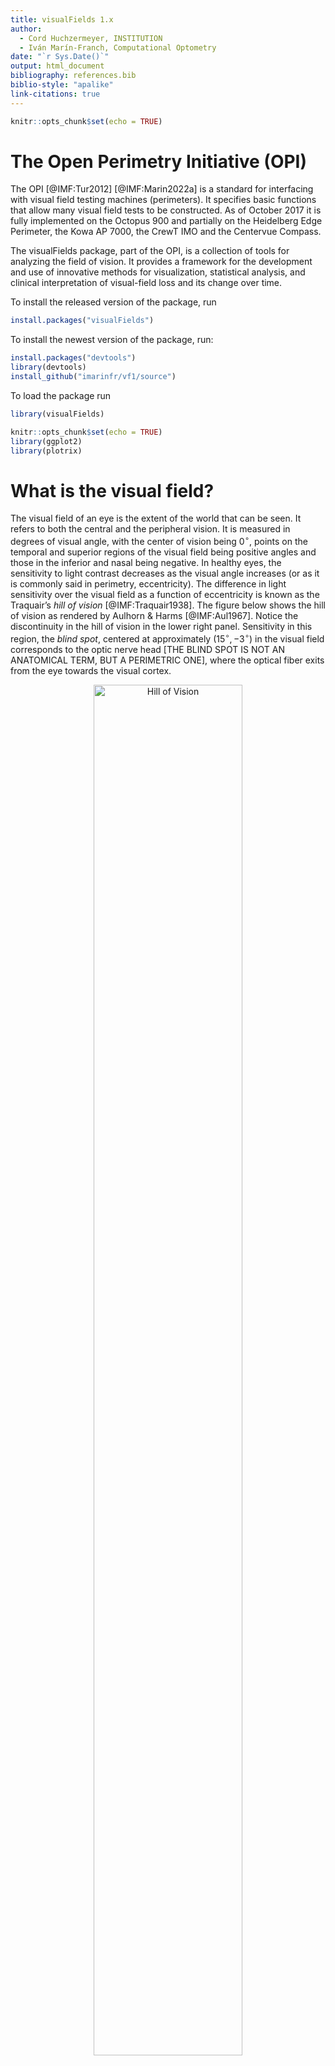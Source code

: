 ```yaml
---
title: visualFields 1.x
author:
  - Cord Huchzermeyer, INSTITUTION
  - Iván Marín-Franch, Computational Optometry
date: "`r Sys.Date()`"
output: html_document
bibliography: references.bib
biblio-style: "apalike"
link-citations: true
---
```


```r
knitr::opts_chunk$set(echo = TRUE)
```

# The Open Perimetry Initiative (OPI)
The OPI [@IMF:Tur2012] [@IMF:Marin2022a] is a standard for interfacing with visual field testing machines (perimeters). It specifies basic functions that allow many visual field tests to be constructed. As of October 2017 it is fully implemented on the Octopus 900 and partially on the Heidelberg Edge Perimeter, the Kowa AP 7000, the CrewT IMO and the Centervue Compass.

The visualFields package, part of the OPI, is a collection of tools for analyzing the field of vision. It provides a framework for the development and use of innovative methods for visualization, statistical analysis, and clinical interpretation of visual-field loss and its change over time.

To install the released version of the package, run 
```r
install.packages("visualFields")
```

To install the newest version of the package, run:
```r
install.packages("devtools")
library(devtools)
install_github("imarinfr/vf1/source")
```

To load the package run
```r
library(visualFields)
```

```r
knitr::opts_chunk$set(echo = TRUE)
library(ggplot2)
library(plotrix)
```

# What is the visual field?
The visual field of an eye is the extent of the world that can be seen. It refers to both the central and the peripheral vision. It is measured in degrees of visual angle, with the center of vision being $0^\circ$, points on the temporal and superior regions of the visual field being positive angles and those in the inferior and nasal being negative. In healthy eyes, the sensitivity to light contrast decreases as the visual angle increases (or as it is commonly said in perimetry, eccentricity). The difference in light sensitivity over the visual field as a function of eccentricity is known as the Traquair's *hill of vision* [@IMF:Traquair1938]. The figure below shows the hill of vision as rendered by Aulhorn & Harms [@IMF:Aul1967]. Notice the discontinuity in the hill of vision in the lower right panel. Sensitivity in this region, the *blind spot*, centered at approximately $(15^\circ, -3^\circ)$ in the visual field corresponds to the optic nerve head [THE BLIND SPOT IS NOT AN ANATOMICAL TERM, BUT A PERIMETRIC ONE], where the optical fiber exits from the eye towards the visual cortex.

<figure>
  <center><img src="./AulhornHillOfVision.png" alt="Hill of Vision" width="75%"></center>
  <center><figcaption>Aulhorn and Harms' rendering of Traquair's hill of vision.</figcaption></center>
</figure>

# What is visual field testing?
Visual field testing measures a patient's visual sensitivity at different locations of the visual field. Its purpose is to reconstruct as best as possible within the confines and limitations of a clinical setting the *hill of vision*. The most common type of visual field testing is *static automated perimetry (SAP)*, which is performed with in a dome-shaped device, so that the distance between the stimulus and the eye equal for all locations within the visual field. In contrast, *campimetry* is performed with a flat screen. [CAMPIMETRY MAY BE USED MORE OFTEN IN THE FUTURE BECAUSE COMPUTER SCREENS/ VR DEVICES MAY BE USED FOR TELEMEDICINE; LEAVE IT?]

Usually, perimetry tests the ability to detect increments in stimulus luminance with respect to the background with an achromatic (not colored) stimulus. This is a form of perimetry known as *white-on-white perimetry*. However, theoretically, other aspects of vision can be tested at different locations (ability to discriminate dots that are very close to each other, ability to discriminate similar colors, contrast sensitivity). The figure below shows the most common grid of locations tested during *SAP*. The gray ellipse corresponds to the blind spot of the hill of vision and, therefore, the red dots are expected to have no sensitivity.

```r

default_locmap <- getlocmap()

plot(x = default_locmap$coord$x, 
     y = default_locmap$coord$y, 
     type = "n", 
     asp = 1,
     xlim = c(-30, 30),
     ylim = c(-34, 34),
     yaxt = 'n',
     xaxt = 'n',
     bty = 'n',
     xlab = "",
     ylab = "",
     main = "24-2 grid of test locations")
lines(-c(30, 2.5), c(0, 0), lwd = 2, col = "lightgray")
lines(c(2.5, 30), c(0, 0), lwd = 2, col = "lightgray")
lines(c(0, 0), -c(30, 2.5), lwd = 2, col = "lightgray")
lines(c(0, 0), c(2.5, 30), lwd = 2, col = "lightgray")
lines(x = c(-2.5, 2.5), y = c(0, 0), lwd = 1.5)
lines(x = c(0, 0), y = c(-2.5, 2.5), lwd = 1.5)
for(r in c(10, 20, 30))
  draw.circle(0, 0, r, lwd = 2, col = NA, border = "lightgray")
draw.ellipse(15, -1.5, 2.75, 3.75, col = "gray", border = NA)
text(x = 0, y = -34, "horizontal eccentricity [degrees]")
text(x = -34, y = -0, "vertical eccentricity [degrees]", srt = 90)
text(x = 31, y = 0, "30\u00b0", adj = c(0, 0.5))
text(x = 0, y = 31, "30\u00b0", adj = c(0.5, 0))
points(x = default_locmap$coord$x[-default_locmap$bs],
       y = default_locmap$coord$y[-default_locmap$bs])
points(x = default_locmap$coord$x[default_locmap$bs],
       y = default_locmap$coord$y[default_locmap$bs],
       col = "red", pch = 19)

```

The visual fields package was created to analyze data from *SAP*. In SAP, the goal is to quantify sensitivity by increasing and decreasing the light differential (or contrast) between stimulus and background and asking the observer to press the button when they detect the presence of the visual stimulus. The contrast threshold is determined at each location of the visual field as the one for which the observer is able to detect the presence of the stimulus 50% of the times. Such thresholds are estimated at a fixed number of locations forming a regular grid as the one in the figure above. 

There is another common form of perimetry, *kinetic perimetry*, where a light spot is moved from the periphery towards the center along a number of meridians. In this form of perimetry the location where the spot is first detected by the subject is noted and those points at different meridians are connected to find isopters of equal sensitivity on the retina. The statistical analysis for this form of perimetry is very different than for static perimetry and beyond the scope of this visualFields package.

# Performing visual field tests
For the typical visual field test, an observer (usually a patient in an ophthalmology or optometry clinic) is comfortably seated in front of a perimeter and puts his head on a chin rest looking into a white Ganzfeld dome (or hemisphere). The perimeter is located in a dimly lit, calm room and the observer has been explained what to do by an experienced technician before the examination. In his hand, the observer has access to a clicker.

Observers now look at a fixation target (a dot, a cross, a diamond, or other) right in front of them in the center of the dome and are presented visual stimuli over their visual field. Observer are to press the clicker any time a stimulus appears anywhere in the dome These lights are presented only for a short time span (typically 100-200ms), so that the observer has no time to shift his gaze to the stimulus. A press of the clicker will be linked to a presentation when it occurs within a given time window after the presentation. A computer will present stimuli several times at different locations in a grid pattern and in a spatially random order. For each location, the stimulus contrast will be decreased if the observer responded to the previous response and increased if not.

At the end of the test, the inverse of the contrast threshold, $\Delta L_{\rm threshold}$ at each location is recorded in a decibel scale (dB). This dB scale is normally defined as attenuation from the maximum stimulus possible $\Delta L_{\rm max}$ as:
\begin{equation}
dB = -10\ \rm log \left (\frac{\Delta L_{\rm thr}}{\Delta L_{\rm max}} \right)\ .
\end{equation}
For the most common devices, the Humprhery Field Analyzer and the Octopus 900, the maximum luminance differential $\Delta L_{\rm max}$ is $10000\ (\rm apostilb) / \pi = 3183.1\ cd\ m^{-2}$.

These are the data expected by the visualFields package for statistical analysis and generation of visualization devices.

## Psychophysical testing
Psychophysical tests systematically measure the relationship between physical stimulus strength and the subjective perception. This is performed by varying the stimulus and asking the observer to communicate his perception with a limited number of allowed responses. In visual field testing, the observer usually presses a button when a light spot is perceived. 

The relationship between stimulus and perception is analyzed using mathematical model. Commonly, these models result in an estimate of a *threshold*, which denotes either the absolute stimulus strength that can just barely be perceived or the smallest difference that can be perceived as different. 

Real world scenarios where perception is close to threshold include going through a dark forest on a cloudy night or seeing the car in front through a dense fog. Stimuli are not clearly seen when close to threshold. For this reason, patients sometimes feel that lengthy visual field testing is tedious and that it is as an unreliable examination. The latter is not clearly correct when fluctuations are taken into account and data are analyzed with appropriate statistical methods.

## Grid patterns
The spatial position of the points $l_1$ to $l_k$ in the visual field is found in the location map (locmap) and depends on the pattern used by the perimeter. When analyzing data, you need to specify the locmap.

By default, the 24-2 pattern (shown in the previous figure) is used, which consists of 54 locations that are equally spaced across the field.

```r
str(default_locmap)
```

Beside a name and a description, a locmap dataset contains a coordinate table with the x- and y-coordinates of the locations measured in degrees, and the id of the points that cover the physiological blind spot (the id is the number x in $l_x$ and corresponds to the row in the coord table).

Other grid patterns are also defined in the package. For instance, the 10-2 grid:

```r
ten_two_locmap <- locmaps$p10d2
str(ten_two_locmap)
```

And many others:

```r
names(locmaps)
```

Locations of the locmap that cover the blind spot are reported in the locmaps lists under the variable bs. If the blind spot is outside the pattern (for example in the 10° visual fields) or is spared by the grid as in the Octopus G1 pattern, the list item bs is set to `r numeric(0)`.

The grid, the stimulus size, presentation time and the algorithm responsible for varying intensities remain constant throughout the examination and are called a perimetry program. Not that examinations performed with different programs cannot be directly compared.

## Measurements
Although usually not seen in visual field data, the most elementary unit of a static visual field test is a subject's response. It consists of the constant stimulus parameters (size, presentation time, background luminance), the stimulus location, the stimulus intensity and whether the subject pressed the button within a predefined time window to indicate that he saw the stimulus.

Below a certain *threshold* luminance, a stimulus is usually not perceivable, above the threshold, the stimulus is usually perceived. However, close to threshold, a stimulus is not always reliably perceived. By definition, the threshold is the luminance of the stimulus where the subject will see the stimulus with a probability of 50%.

The most straightforward to measure such a threshold would be to present stimuli several time at a number different, fixed stimulus strengths. This method is called the method of *constant stimuli* and results in the *psychometric function*, which is usually modeled with a cumulative distribution function (CDF), for example a Gaussian CDF. However, this is not the most effective way to estimate a threshold, because stimulus strength far from the threshold will have probabilities to be seen that are close to either 0% or 100%. Testing these strengths several times does not yield much information.

Therefore, advanced algorithms were developed for reducing the number of stimulus presentations with limited trade-off concerning the accuracy of the measurements. A staircase algorithm where the intensity is decreased by a certain step size when the stimulus was seen, increased when not seen, and the step size is halved upon each revearsal (seen to not seen or vice versa) is a more efficient algorithms that is frequently used. More efficient algorithms usually make a trade-off between precision of the threshold estimate and test time, and often incorporate information on responses in neighboring locations into the algorithm. Examples include the Swedish Interactive Threshold Algorithm (SITA) of the Humphery Perimeters. Note that long test times negatively affect attention and therefore both accuracy and precision of the threshold estimates.

## False negatives and false positives

Residual deviation from the psychometric function may occur due to inattention of the observer but also due to short-term fluctuation of the threshold. For example, it has been shown that the threshold underlies short-term fluctuates in the areas where light sensitivity was negatively affected by glaucoma, a disease of the optic nerve.

When the observer does not see a stimulus that is clearly above a level that has been seen before, this is called a false negative response (fnr). In contrast, when the subject presses the button although no stimulus is presented, this is a false positive response (fpr).

The cooperation of the subject is also tested in some perimeters by presenting deliberately presenting a stimulus at the location of the blind spot. If the subjects sees that stimulus, it must be assumed that he did not fixate correctly (fixation loss) and that the reliability of the field is decreased.

# Clinical applications of perimetry
In clinical practice, visual field testing is used to identify decreases in visual function caused by disease. Such *visual field defects* or *scotomas* can be caused by diseases that affect tissue anywhere along the optic pathway. This ranges from the optic media (cornea / lens / vitreous) which transmit light, to the retina, which detects lights and preprocesses visual information, to the optic nerve, which transmits information, and up to the visual cortex.

Often, clinicians can draw reliable conclusions about the localisation of the disease by the pattern of the visual field defects. For example, an infarction of the right visual cortex leads complete blindness in the left hemispheres of both eyes with a very distinct border along the vertical meridian. Therefore, the patient does not perceive anything to the right of the point he looks at. On the other side of the vertical meridian the visual field is normal. In contrast, patients with glaucoma start with areas of slightly decreased light sensitivity often in the upper or lower hemifield with a bow-shaped (arcuate) pattern cause by the localisation of damage in the optic nerve head.

Visual field tests can be used to diagnose disease, to appraise the functional consequences of disease (for example: can the patient still drive a vehicle?), and to monitor progression.

[THIS SEEMS TO BE A BIT OUF OF PLACE, BUT I PREFER NOT TO EDIT THIS PART MYSELF]
The most advanced statistical methods have been created for monitoring glaucoma progression. The open-angle glaucomas are a group of slowly progressing, chronic neurodegenerative diseases of the optic nerve, often caused by increased eye pressure. Patients need consequent monitoring over many years and slight changes in the visual field must be detected reliably. Therefore, many of the functions of the visualField package focus on glaucoma research.

# Getting started with the package
## Loading data
The visualField package contains some example data. This dataset contains the results of 42 visual field tests of one patient (id: sample1). The patient has primary open-angle glaucoma (type: pwg).

```r

str(vfpwgSunyiu24d2[, 1:10])

```

The first columns characterize the patient, the time and duration of the examination, the diagnosis, and the reliability parameters 'false positive responses', 'false negative responses' and 'fixation losses'.

Each row corresponds to one visual field test. Visual field testing is performed monocularly (one eye at a time), so that two examinations exist for each date. The abbreviations for the laterality ('eye') is derived from latin (OD: right eye = oculus dexter, and OS: left eye = oculus sinister), when both eyes are examined, the abbreviation is OU.

The environment variable locini contains the number of the first column that contains the actual visual field date. Each column $l_{x}$ corresponds to one of {k} locations in the visual field test. A concise way to select the columns $l_1$ to $l_{k}$ is to use the *getvfcols* function.

```r

getlocini()
getvfcols()

vfpwgSunyiu24d2[1, getvfcols()]

```

There mustn't be any columns after these columns. Use the *vffilter* function to select specific fields and the *vfisvalid* function to check whether a table fulfills the criteria. The latter will also tell you what the problem is when it doesn't.

```r

example1 <- vffilter(vfpwgSunyiu24d2, 
                     id == "sample1" & 
                       eye == "OD")[1, ]

example1$newVariable <- "not valid"

vfisvalid(example1)

```

## Plotting the visual field
The most straightforward plots show the sensitivities at the corresponding locations. These representations are very exact, but may be difficult to interpret. For learning purposes, here, we manually plot some visual field data.

```r

setdefaults()

example2 <- vffilter(vfpwgRetest24d2, 
                     id == "1" & 
                       eye == "OD")[1,]

vfisvalid(example2)

example2_dataframe <- data.frame(x = getlocmap()$coord$x, 
                                 y = getlocmap()$coord$y, 
                                 td = as.vector(unlist(example2[,getvfcols()])))

ggplot(example2_dataframe, aes(x = x, y = y)) +
  geom_text(aes(label = td)) +
  geom_hline(yintercept = 0) +
  geom_vline(xintercept = 0) +
  coord_fixed() +
  theme_void()

```

Note that left eyes have to be treated differently if you plot the points manually, because the location labels are mirrored along the y axis. In other words, to plot the data manually, for a left eye x should be `-getlocmap()$coord$x`.

By convention, when both eyes are presented side by side, the left eye is shown on the left and the right eye on the right. This corresponds to the visual field of the observer, so that the physiological blindspots are directed temporally (toward the temple, away from the nose) for both eyes. This is in contrast to presentation of structural data, which is usually shown like it would look in a patient sitting in front of you, where his right eye is on the observers left side.

```r

OD_dataframe <- data.frame(x = getlocmap()$coord$x, 
                             y = getlocmap()$coord$y, 
                             loc_label = paste0("l", 1:54),
                             is_blindspot = FALSE,
                             eye = "OD")

# Note the minus in the x variable for the left eye
OS_dataframe <- data.frame(x = -getlocmap()$coord$x, 
                             y = getlocmap()$coord$y, 
                             loc_label = paste0("l", 1:54),
                             is_blindspot = FALSE,
                             eye = "OS")

OD_dataframe[getlocmap()$bs, "is_blindspot"] <- TRUE
OS_dataframe[getlocmap()$bs, "is_blindspot"] <- TRUE

ODOS_dataframe <- rbind(OS_dataframe, OD_dataframe)

# Use factor in order to show left eye on the left side
ODOS_dataframe$eye <- factor(ODOS_dataframe$eye, 
                             levels = c("OS", "OD"), 
                             ordered = TRUE)

ggplot(ODOS_dataframe, aes(x = x, y = y)) +
  coord_fixed() +
  xlim(-30, 30) +
  ylim(-24, 24) +
  geom_label(aes(label = loc_label, color = is_blindspot), size = 2.75) +
  scale_color_manual(values = c("black", "red")) +
  facet_wrap(~ eye)

```


The visualField package provides functions for more sophisticated plotting, which will be explained later. *These functions automatically take care that right eyes and left eyes are plotted correctly.*

# Mathematical derivatives of contrast thresholds for statisitcal analysis

## Identifying defective locations on the visual field

As mentioned earlier, the sensitivity in dB at each location is calculated from the contrast threshold relative to the maximal contrast.

The sensitivity to light fluctuates considerably between measurements in the same observer (test-retest variability ---and more as the disease progresses) and between observers (inter-individual differences). They also decrease at different rates depending on the eccentricity with age.

With these predictable and unpredictable differences in the pointwise sensitivity measurements, how can we provide tools and reports to aid the clinical assessment of the visual field? Or more to the point, how can we discriminate between healthy locations and locations that are damaged or suspected of being damaged? Clinically, it is more useful to compute and report the deviations from an age-corrected mean normal visual field, since the identification of spatial patterns of damage becomes easier, thus facilitating the clinical assessment of the visual field.

But this analysis requires the use of a *normative dataset* from which to obtain models describing the age effect on sensitivity at each location. These functions are usually linear and those *age linear models* are used to obtain the *age-corrected mean normal visual field*.

The resulting *deviations* from age-corrected mean normal visual field are also measured in dB and they are interpreted as follows. By convention, in the Humphrey Field Analyzer, a negative deviation value means that the sensitivity at that location is below mean normal. In contrast, on Octopus perimeters, negative is above and positive below mean normal (therefore, values are called *defects*). In this package, those differences are called *total deviation* and their interpretation are as for the Humphrey perimeter. In case you use visualFields with data from a different perimeter it is important to know what is the definition of *deviation* and change the sign if necessary.

In eye diseases like glaucoma, general defects that affect the whole visual field are often less relevant than focal scotomas. And often ocular opacities caused by cataract can mask such focal defects. For this reason, a statistical post-hoc correction to *total deviation* values is further applied to obtain *pattern deviation* values. The correction factor is often called the *general height* and for the 24-2 Humphrey is obtained by selecting the 7th greatest total deviation value. The *pattern deviation* values equal the *total deviation* values minus the *general height*.

## Normative dataset and normative references
The visualFields package contains three datasets of healthy subjects that can be used to obtain normative age linear models and references.

The SUNY-IU dataset [@IMF:Mar2013b] for the 24-2 SITA Standard and the Goldmann Size III:
```r
str(vfctrSunyiu24d2[,1:10])
```

The Iowa dataset [@IMF:Marin2018c] for a bimodal ZEST algorithm and the Goldmann Size V:
```r
str(vfctrIowaPC26[,1:10])
str(vfctrIowaPeri[,1:10])
```

From these datasets, or any other dataset of healthy eyes, normative references can be computed as follows:

```r
nv <- nvgenerate(vfctrSunyiu24d2)
```

For future use, we set `nv` as the normative values to be used in visualFields for the calculation of total and pattern deviation values and other statistical analyses.
```r
setnv(nv)
```

### Age linear models and mean normal visual fields
The normative values and references stored in `nv` contains the coefficients of the age linear models:

```r
print(nv$agem$coeff)
```

And a function from where the age-corrected mean normal visual fields can be computed:
```r
age <- 50
print(nv$agem$model(age))
```

Notice that the locations corresponding to the anatomical region of the blind spot all have `NA` as values, as they are excluded from the statistical analysis.

## Total deviation
Total deviation is calculated from the sensitivities and from age-related normal values. These are saved in the environment variable *nv* (normal values).

```r

print(example2[, getvfcols()[1:10]])

```

```r

age <- example2$age[1]

print(age)

normal_values <- getnv()$agem$model(age)[1:10]

print(normal_values)

total_defects <- example2[, getvfcols()[1:10]] - normal_values

print(total_defects)

```

These values can be automatically calculated with a dedicated function.

```r

td <- gettd(example2)
print(td[, getvfcols()[1:10]])

```

## Pattern deviation
Pattern deviation can be calculated after obtaining the general height.
```r
gh <- getgh(td)
print(gh)
pattern_defects <- td[, getvfcols()[1:10]] - gh
print(pattern_defects)
```

These values can be automatically calculated with a dedicated function.

```r

pd <- getpd(td)
print(pd[, getvfcols()[1:10]])

```

## Total and Pattern deviation probabilities
As mentioned psychophysical sensitivity values vary considerably from test to test and between subjects Therefore, even in perfectly average eyes deviations will be different from zero most of the time. Given a visual field from a patient, the clinician has to know if a given deviation is likely to be caused by disease as opposed to normal retest and inter-individual variability.

The function `nvgenerate` computes for the normative dataset, the total deviation and pattern deviation values for healthy eyes and records pointwise empirical probability distribution functions [@IMF:Hei1987b] that can be used to compute the probability that a specific total deviation (or pattern deviation value) value is from a healthy location [@IMF:Hei1987a] [@IMF:Heijl1991]. Thus, a low probability implies a greater likelihood of the location being damaged. Typically (and in our example), the probabilities are categorized as
```r
print(getnv()$lut$probs)
```

where `0.005` means probability $< 0.005$, where `0.01` means probability $< 0.01$, etc. A probability greater than 0.05 is considered within the normal range.

The probability values for the previous values are as follows.

```r
print(gettdp(td)[, getvfcols()[1:10]])
print(getpdp(pd)[, getvfcols()[1:10]])
```

# Plotting the visual field
There are different ways to visualize the perimetric results. These visualizations have to be interpreted like maps in that they represent a simplified version of the hill of vision.

[WE PROBABLY NEED SOME INTRO TO VFPLOT BEFORE TALKING MAKING NOTES, ETC?]
The standard already contains some additional information with a border presenting a color-coded visualization of the deviation and a graphical representation of the blind spot. Note that the vfplot with the option "td" needs information on differential light-sensitivities in a normal reference population and on the probability of given deviations from these normal values. These data are included for the typical Humphrey Field Analyzer fields, but you need to collect this information if you use other perimeters

Note that you have to specify what type of data is contained in the visual field tables. The default is set to *total deviation*, `td`.

```r

vfplot(example2)

```

In this graph, yellow represents probabilities < 0.05, orange probabilities < 0.02, red < 0.01, and dark red < 0.005.

It is possible to print sensitivities (with darker representing locations with lower sensitivities)


```r

vfplot(example2, type = "s")

```

Pattern deviation values

```r

vfplot(example2, type = "pd")

```

And an hybrid plot showing total deviation values and probabilities along with a grayscale representing the sensitivities.

```r

vfplot(example2, type = "tds")

```

And a similar hybrid plotbut with pattern deviation values and probabilities.

```r

vfplot(example2, type = "pds")

```

# Global indices
Global indices summarize the visual field in a few parameters and their values and probability level can be calculated with the visualField package. The resulting table contains the visual field header data (patient id, eye, etc.) and 8 additional columns (msens, ssens, tmd, tsd, pmd, psd, gh, and vfi).

```r

print(getgl(example2)[,-(1:getlocini()-1)])

```

The column `msens` is the mean sensitivity (MS); the arithmetic mean of all sensitivity values. The column `ssens` is the standard deviation of sensitivity values.

The column `tmd` is the mean deviation (MD); the arithmetic mean of all total deviation values. The column `tsd` is the standard deviation of total deviation values.

The column `pmd` is the mean of pattern deviation values. The column `psd` is the standard pattern deviation (PSD) or the standard deviation of the pattern deviation values.

The last column, `vfi`, is the visual field index (VFI) [@IMF:Ben2008], and the second to last is the general height (GH).

The probability of the observed values given that the visual field is normal can also be calculated.

```r

print(getglp(getgl(example2))[, -(1:getlocini()-1)])

```

# Putting everything together.
Single field analysis reports can be created as pdfs or as interactive reports with Shiny. To explore them, type in the R Console the following:

```r
vfsfa(example2, file = "test.pdf")
vfsfashiny(example2)
```

# Structure function correlations in glaucoma patients
In the last years, techniques that provide detailed imaging of the retina and the optic nerve have made incredible advances. Therefore, correlation between structure and function is becoming more important than ever.

To aid comparisons between structural insult and functional defect, it is useful to understand and model the anatomy of a typical healthy eye, even if such modeling through is imperfect given the large inter-individual differences in anatomical features [@IMF:Jan2009] [@IMF:Jan2012] [@IMF:Drasdo2007] [@IMF:Montesano2020]

In glaucoma, the damage occurs in the optic nerve at the levels of the nerve fiber bundles, which consist of the axons of the retinal ganglion cells. In the retina, these cells form two layers: the ganglion cell layer that contains the cell bodies, and the retinal nerve fiber layer. However, the cell bodies of the retinal ganglion cells are displaced from the area where the photoreceptors are located that they receive input from. This displacement is relevant mostly in the center of the visual field, so it would greatly affect the structure-function comparisons on grids such as the 10-2. The following figure shows the visual field locations and the corresponding ganglion cell soma being stimulated.

```r

locmap <- locmaps$p10d2
gcmap <- vf2gc(locmap$coord)
par(mfrow = c(1, 2))
plot(x = locmap$coord$x, 
     y = locmap$coord$y, 
     type = "n", 
     asp = 1,
     xlim = c(-10, 12),
     ylim = c(-10, 10),
     yaxt = 'n',
     xaxt = 'n',
     bty = 'n',
     xlab = "",
     ylab = "",
     main = "10-2 grid of test locations")
lines(-c(10, 0.5), c(0, 0), lwd = 2, col = "lightgray")
lines(c(0.5, 10), c(0, 0), lwd = 2, col = "lightgray")
lines(c(0, 0), -c(10, 0.5), lwd = 2, col = "lightgray")
lines(c(0, 0), c(0.5, 10), lwd = 2, col = "lightgray")
lines(x = c(-0.5, 0.5), y = c(0, 0), lwd = 1.5)
lines(x = c(0, 0), y = c(-0.5, 0.5), lwd = 1.5)
for(r in c(2.5, 5, 7.5, 10))
  draw.circle(0, 0, r, lwd = 2, col = NA, border = "lightgray")
text(x = 11, y = 0, "10\u00b0", adj = c(0, 0.5))
text(x = 0, y = 11, "10\u00b0", adj = c(0.5, 0))
points(x = locmap$coord$x, y = locmap$coord$y, bg = "white")
plot(x = locmap$coord$x, 
     y = locmap$coord$y, 
     type = "n", 
     asp = 1,
     xlim = c(-10, 12),
     ylim = c(-10, 10),
     yaxt = 'n',
     xaxt = 'n',
     bty = 'n',
     xlab = "",
     ylab = "",
     main = "Corresponding ganglion cells")
lines(-c(10, 0.5), c(0, 0), lwd = 2, col = "lightgray")
lines(c(0.5, 10), c(0, 0), lwd = 2, col = "lightgray")
lines(c(0, 0), -c(10, 0.5), lwd = 2, col = "lightgray")
lines(c(0, 0), c(0.5, 10), lwd = 2, col = "lightgray")
lines(x = c(-0.5, 0.5), y = c(0, 0), lwd = 1.5)
lines(x = c(0, 0), y = c(-0.5, 0.5), lwd = 1.5)
for(r in c(2.5, 5, 7.5, 10))
  draw.circle(0, 0, r, lwd = 2, col = NA, border = "lightgray")
text(x = 11, y = 0, "10\u00b0", adj = c(0, 0.5))
text(x = 0, y = 11, "10\u00b0", adj = c(0.5, 0))
points(x = gcmap$x, y = gcmap$y, pch = 21, bg = "white")
```

Therefore, the visualFields package provides function to calculate where the ganglion cells that subserve a given location in the visual field are located and to calculate at which angle the axons of these ganglion cells enter the optic nerve head (optic disc), where they pass through the sclera (wall of the eye) to form the optic nerve. This function is based on Montesano et al. [@IMF:Montesano2020] which revisited the original work by Drasdo et al. [@IMF:Drasdo2007].

```r

print(locmaps$p24d2$coord[23,])
print(vf2gc(locmaps$p24d2$coord[23,]))

```

The Montesano Ganglion-cell displacement function can be in conjunction with the Jansonius map describing average ganglion cell bundles paths reaching different regions of the retina [@IMF:Jan2009] [@IMF:Jan2012]. First, we can obtain the angle of incidence on the optic never head (ONH)
```r
print(loc2psi(vf2gc(locmaps$p24d2$coord[23,])))
```

And from the angle of incidence, the nerve fiber bundle path can be calculated. Note that the function for calculating the trajectory will extrapolate the trajectory beyond the location of the visual field (usually to the raphe).

```r

# use loc2psi to calculate the incidence of the nerve fiber corresponding to a given location at the ONH
angle_of_incidence_l19 <-loc2psi(locmaps$p24d2$coord[19, ])

# use cart2jpolar for calculating the position of the visual field location in the polar coordinate system
locations <- rbind(cart2jpolar(locmaps$p24d2$coord[19, ]),
                   cart2jpolar(locmaps$p24d2$coord[23, ]),
                   cart2jpolar(locmaps$p24d2$coord[47, ]),
                   cart2jpolar(data.frame(x = 0, y = 0)))
locations$labels <- c("l19", "l23", "l47", "fixation")

# use bundePath to create a function for calculating the bundle path
path_function_l19 <- bundlePath(angle_of_incidence_l19)
path_function_l23 <- bundlePath(loc2psi(locmaps$p24d2$coord[23, ]))
path_function_l47 <- bundlePath(loc2psi(locmaps$p24d2$coord[47, ]))

bundle_path <- data.frame(y = 4:90,
                          x_l19 = path_function_l19(4:90),
                          x_l23 = path_function_l23(4:90),
                          x_l47 = path_function_l47(4:90))
ggplot(bundle_path, aes(y = y)) +
  geom_line(aes(x = x_l19)) +
  geom_point(data = locations, aes(x = -psi, y = r, color = labels, shape = labels == "fixation")) +
  geom_line(aes(x = x_l23), color = "red") +
  geom_line(aes(x = x_l47), color = "blue") +
  coord_polar(start = pi / 2, direction = -1) +
  scale_x_continuous(breaks = c(-180, -90, 0, 90, 180), limits = c(-180, 180)) +
  scale_y_continuous(limits = c(0, 60)) +
  scale_color_manual(values = c("l19" = "black", "l23" = "red", "l47" = "blue", "fixation" = "black")) +
  guides(color = "none", shape = "none")

```

In this plot, the origin corresponds to the center of the ONH, the black triangle corresponds to the fovea, and the $180^\circ$ angle corresponds to the line between the ONH center and the fovea, which is, in reality, slightly tilted downward in most patients.

For convenience, visualFields also contains a function to map the angle of incidence of bundles on the ONH to the corresponding angle of the circumpapillary retinal nerve fiber layer (cpRNFL) scan. This allows to map a visual field location to its corresponding ganglion cell location, to its angle of incidence on the ONH and finally to the angle in the cpRNFL scan.

```r

l23 <- locmaps$p24d2$coord[23,]

# location on the visual field to corresponding ganglion cell
gc23 <- vf2gc(l23)
print(gc23)

# ganglion cell location to angle of incidence on the ONH
psi23 <- loc2psi(gc23)
print(psi23)

# angle of incidence on the ONH to OCT cpRNFL scan angle
ang23 <- psi2oct(psi23)
print(ang23 - 360)

```

# Longitudinal analyses
Monitoring visual function over time in glaucoma patients is an essential clinical application of visual fields in ophthalmology and optometry practices. 

For several reasons, measurements will fluctuate over time. Fluctuation between measurements will be greater in eyes with glaucoma, especially in areas of glaucoma-related visual field defects. Therefore, it is not possible to compare two field tests and claim that the disease has progressed only because the second test yielded lower sensitivities.

Statistical methods and a series with a minimum number of tests are necessary in order to demonstrate disease progression in the visual fields. Statistical methods for progression in glaucoma that can be subdivided into *event-based* and *trend-based* methods. Furthermore, methods can be subdivided into those that require datasets which describe the "normal fluctuation" in a given population, those that rely on a mathematical model of visual field progression, and those that do not rely on either.

Event-based methods are not implemented in the visualFields package. Briefly, they look for progression between the most recent field and a baseline. Progression is characterized by a decrease in sensitivity with a magnitude that is unlikely (< 5%) in the population under examination (population based data is necessary) and needs to be confirmed in further tests (usually at least two).

Trend-based methods assume that progression takes place more slowly, so that several field tests are carried out during this time span. This concept is unsettling for the clinician who wants to stop progression the first time that he sees the patient, but regularly takes place even in the case of optimal treatment. The advantage is that all measurements are taken into account, not only the baseline test and the most recent tests.

There are several tools to analyze progression with visualFields. To review them, we will select a series of 27 visual fields that were obtained over several years.

```r
example3 <- vffilter(vfpwgSunyiu24d2, 
                     id == "sample1" & 
                       eye == "OS")
```

## Plotting progression
The sparkline plot only shows the raw data: the series of visual field data (by default total deviation values) over time at each location of the visual field. The lines are plotted in red if they are very "noisy", i.e., if the median absolut deviation of the residuals from simple linear regression are greater than a certain threshold `thr` (by default 2 dB). Here is an example with the threshold set at 4 dB.

```r

vfsparklines(example3, thr = 4)

```

The legoplot is a visualization device designed to compare the first visual fields against the last ones on a series in a sort of "wait-and-see" fashion. By default it compares the first 3 visual fields against the last 3 of a series. And by default it compares total deviation values (and probabilities of damage, which relies on population based statistics). This example, however, shows sensitivities.

```r

vflegoplot(example3, type = "s")

```

The outer polygon shows the grayscale for the average sensitivity over the first 3 visual fields, whereas the inner circles show the grayscale for the average of the last 3. The numbers inside the inner circles are the difference in sensitivity between the last 3 and first 3 visual fields.

## Statistical analysis
Statistical analysis can be performed with linear regression of global indices or with pointwise linear regression (one regression line for each location), which results in as many slopes and $p$-values as there are visual field locations (52 for the 24-2 grid after removing the two that fall on the anatomical region of the blind spot).

The *glr* function performs linear regression on global parameters. In the following example, the patient loses `r round(abs(glr(getgl(example3), type = "md")$sl), 2)` dB each year and this change is statistically significant, with a $p$-value < `r format(ceiling(1000 * glr(getgl(example3), type = "md")$pval) / 1000, nsmall = 3)`.

```r

md_regression <- data.frame(time = glr(getgl(example3), type = "md")$years,
           md = glr(getgl(example3), type = "md")$data)

globallm <- glr(getgl(example3), type = "md")
slope <- globallm$sl
intercept <- globallm$int
pval <- globallm$pval

ggplot(md_regression, aes(x = time, y =md)) +
  geom_point() +
  geom_abline(slope = slope, intercept = intercept)

print(paste("intercept:", intercept))
print(paste("slope:", slope))
print(paste("p-value:", pval))

```

The `plr` function performs pointwise linear regression (i.e. linear regression for each location in the field separately). Specific parameters have to be chosen, in order to detect disease progression. For example, progression might be defined as at least 3 locations having a slope less than 0 dB / year and a $p$-value < 0.05.

```r

prog1 <- plr(example3)
str(prog1, max.level = 1)

# show the total number of siginficantly progressions locations
# (out of the 52 pointwise linear regressions)
print(sum(prog1$pval[-getlocmap()$bs] < 0.05))

```

The results of `plr` can be displayed using the following: 

```r
vfplotplr(example3)
```
In this graphical display, yellow means that the $p$-value for this location is < 0.05, orange that it is < 0.02, red < 0.01, and dark red < 0.005.

Criteria such as the one suggested earlier based on clusters of locations significantly progressing are useful clinically but do not control for specificity. An alternative method that ensure that specificity of progression is mantained at 95% or any other desired level is Permutation of Pointwise Linear Regression or PoPLR [@IMF:Ole2012] [@IMF:Marin2021]. For this method, all 52 $p$-values are combined into a single $S$-statistic, originally introduced by Fisher [@IMF:Fisher1925]. In order to avoid reliance on population statistics or parametric statistics. (Fisher's original work showed that such statistic followed a chi-square distribution but only if the 52 significance tests were independent of each other and the data was Gaussian, two assumptions that are far from reality.) Thus, random permutations of the series of visual fields are generated and, for each, the $S$-statistic computed. If enough random permutations are performed, the resulting set of $S$-values represent an empirical distribution for the null hypothesis that there is no progression. A combined $p$-value can then be obtained to test this hypothesis against deterioration of the visual field. The interpretation of the $p$-value is as with any significance test.

The *poplr* function yields a large list with many intermediate computations. The main result is the $S$-value and its $p$-value. Note that there is a left tailed (deterioration), a right tailed (improvement) and a two-tailed (visual field not stable) versions in the current implementation.

```r

prog2 <- poplr(example3)
str(prog2, max.level = 1)

```

An improvement is highly unlikely in this series.

```r

print(prog2$csr)
print(prog2$csrp)

```

In contrast, a deterioration is very likely (p < 0.001).

```r

prog2$csl
prog2$cslp

```

In the histogram representing the null distribution, you can see that a $S$-value of `r round(prog2$csl)` was only very rarely found in the random permutations of the visual field series.

```r

hist(prog2$cstats$cslall, xlab = "S-values", xlim = c(0, 200))
abline(v = prog2$csl, col = "red", lwd = 2)

```

## Creating pretty reports
Progression reports can be created as pdfs or as interactive reports with shiny. To explore them, type in the R Console the following:

```r

vfspa(example3, file = "test.pdf")
vfspashiny(example3)

```

# DICOM standard of visual fields
DICOM (Digital Imaging and Communications in Medicine) standards for ophthalmic static perimetry are specified in Supplement 146 [CAN YOU PROVIDE A REFERENCE OR SPECIFY SUPPLEMENT IN WHAT?]. However, there are two functions for loading data generated in the DICOMM format created by the Humphrey Field Analyzer (HFA) by Zeiss.

Currently, the data representation in the visualFields package differs from these standards and data cannot be exported from the package to DICOMM.

# Using a different perimeter
Different manufacturers have different conventions in perimetry. For example, clinicians working with Humphrey Field Analyzers (Carl-Zeiss-Meditec) are often used to report loss of function as negative values (e.g., MD: mean *deviation* of $-10$ dB), while those working with Octopus perimeters (Haag-Streit) often report loss as a positive value (e.g., MD: mean *defect* of 10 dB). Furthermore, clinicians working with Octopus perimeters often use different grids, even though the 24-2 and 10-2 grids are also available. Usually, fields cannot be directly compared because other setting ($L_{max}$) are also different and because different algorithms are used.

The visualField package provided normative data for the Humphrey Field Analyzer 24-2 and Goldmann size III and for Iowa's full field perimetry [@IMF:Marin2018c], which comprises two different grids, Central $26^\circ$ and Periphery (from $30^\circ$ to more than $60^\circ$), with the Goldmann Size V stimulus on the Octopus 900. The `loadoctopus` function also imports some normative data from the Octopus perimeter by Haag-Streit, but, as of now, this does not allow full use of the functionality of the visualFields package. Currently, there are no other normative references for any other perimeters or grids. Research labs can, however, use their suitable normative datasets to generate normative values for analysis with visual fields.

# Advanced topics
## Setting up the environment
A given visual field program has certain properties that remain unchanged during the test. In the visualFields packages these are saved in an *environment*. After setting this environment, you can only analyse data that is consistent with this environment.

The core elements of the environment that need to be setup are

-   The normative reference values (`nv`)
-   The test grid (`locmap`)
-   Graphical parameters used for the different visualization devices (`gpar`)
-   The column where the visual field measurements start in the tables (`locini`)

The `nv` environment variable also contains functions for calculating defects, probabilities and global parameters that can be accessed via the functions stated above.

visualFields provides predefined test grids `locmaps`, normative values `normvals`, and parameters for graphical display (`gpars`)

```r

print(names(locmaps))
print(names(normvals))
print(names(gpars))

```

They should be consistent. For instance, `locmaps$p24d2` can only be used with one of the following `normvals`: `sunyiu_24d2_pw`, `sunyiu_24d2`, `sunyiu_24d2_pw_cps` or `sunyiu_24d2_cps`, but not with, e.g., `iowa_PC26_pw`.

Likewise, `locmaps$p24d2` and `normvals$sunyiu_24d2_pw` or `normvals$sunyiu_24d2` can only be used with `gpars$p24d2`, but not the "_csp" version `gpars$p24d2_cps`

```r

# current normal values
print(getnv()$info)
str(getnv(), 1)

# current locmap
str(getlocmap(), 1)
# current parameters for plotting
str(getgpar(), 1)
# position of the column l1 in the dataframe
print(getlocini())

```

The default environment assumes a static white-on-white perimetry with a Humphrey perimeter, using a 24-2 grid, a SITA standard algorithm, a stimulus size of Goldman Size III. The stimulus duration and the $\Delta L_{max}$ are not explicitly stated in the info, because they are generally known and it does not impact the statistical analysis of the visual field.

Note that for switching to another perimetry program, you need to set all environment variables. visualFields has setter functions for this purpose.

```r

# Set locations for Iowa Central 26 grid
setlocmap(locmaps$pPC26)
print(getlocmap()$name)
# Set normative values for Iowa Central 26 grid
setnv(normvals$iowa_PC26_pw)
print(getnv()$info$name)
# Set graphical parameters for Iowa Central 26 grid
setgpar(gpars$pPC26)

```

If the structure of the dataframe containing visual field data has changed, and the sensitivity locations start at a differen column, this can also be changed with another setter function.

```r

# Set first column with sensitivity values
setlocini(24)
print(getlocini())

```

Here is the figure with the test locations of the Iowa central $26^\circ$. Notice that this map does not have any locations falling on the anatomical blind spot.

```r

new_locmap <- getlocmap()

plot(x = new_locmap$coord$x, 
     y = new_locmap$coord$y, 
     type = "n", 
     asp = 1,
     xlim = c(-30, 30),
     ylim = c(-34, 34),
     yaxt = 'n',
     xaxt = 'n',
     bty = 'n',
     xlab = "",
     ylab = "",
     main = "Iowa Central 26 grid of test locations")
lines(-c(30, 2.5), c(0, 0), lwd = 2, col = "lightgray")
lines(c(2.5, 30), c(0, 0), lwd = 2, col = "lightgray")
lines(c(0, 0), -c(30, 2.5), lwd = 2, col = "lightgray")
lines(c(0, 0), c(2.5, 30), lwd = 2, col = "lightgray")
lines(x = c(-2.5, 2.5), y = c(0, 0), lwd = 1.5)
lines(x = c(0, 0), y = c(-2.5, 2.5), lwd = 1.5)
for(r in c(10, 20, 30))
  draw.circle(0, 0, r, lwd = 2, col = NA, border = "lightgray")
draw.ellipse(15, -1.5, 2.75, 3.75, col = "gray", border = NA)
text(x = 0, y = -34, "horizontal eccentricity [degrees]")
text(x = -34, y = -0, "vertical eccentricity [degrees]", srt = 90)
text(x = 31, y = 0, "30\u00b0", adj = c(0, 0.5))
text(x = 0, y = 31, "30\u00b0", adj = c(0.5, 0))
points(x = new_locmap$coord$x, y = new_locmap$coord$y)

```

### Defaults
The environment can be reset to its default values, the 24-2 pattern measured with the SITA algorithm on a Humphrey Field Analyzer, and with a data frame structure where the sensitivity values start at column 11.

```r

setdefaults()

print(getlocini())
print(getlocmap()$name)
print(getnv()$info$name)
print(str(getnv(), 1))

```

## Customizing visualFields
To make full use of the visualField package with other perimeters, grids, or testing algorithms (staircase, full threshold, different implementations of ZEST, etc.), it is necessary to configure visualFields to the custom test.

The first decision to make is the structure of visual field result data. In a data frame (and a loadable csv file) the first 4 columns must have the uniquely identifiable key (`id`, `eye`, `date`, `time`). To compute *deviations* from age-corrected mean normal, the age must also be included. And it is recommended to add the information about the reliability indices of the exam, such as false positive rate (`fpr`), false negative rate (`fnr`), and fixation losses (`fl`), although the last two have recently been found not to be "reliable". To design your structure, looking at the datasets included in the visualFields package may be useful.

The first 10 columns of `vfpwgRetest24d2` contains the key, age, and other information.

```r
str(vfpwgRetest24d2[,1:10])
```

After the information regarding the test, etc, must come the columns representing the visual field locations, each row containing the sensitivities for a specific exam of the eye of a patient.

```r
str(vfpwgRetest24d2[,11:21])
```

The name of the columns with sensitivity values of an exam must be prefixed by "l" and followed by the corresponding conecutive location number. So for a patient using the 24-2 grid, the full record is:

```r
print(vfpwgRetest24d2[1,])
```

Depending on the structure the visualField environment variable `locini` must be adjusted so that its value is the column number of the first sensitivity value, `l1`. This may be done with the setter `setlocini()`.

For a custom grid of location, it is possible to create and set the location map and its graphical parameters. visualFields has a function `vfgpar()` to generate graphical parameters for a given grid. Here is an example with the Octopus "G1" map, that uses `vfread` to read visualField's ready visual field data.

[I WANTED TO SHOW SOME OF THE FUNCTIONALITY OF THE LOADOCTOPUS FUNCTION, BUT I COULD DOCUMENT THIS ELSEWHERE]

[THE PROBLEM HERE IS THAT NOW PEOPLE WORKING WITH THE OCTOPUS HAVE TO FIND THE COORDINATES ELSEWHERE, AGAIN, BECAUSE THEY DO NOT HAVE ACCESS TO g1.csv. COULD IT BE PROVIDED IN THE PACKAGE?]

```r
# read the Octopus G1 coordinates and create the locmap
g1 <- list(coord = read.csv("./g1.csv"), name = "G1", desc = "The G1 location map used by Octopus perimeters", bs = numeric())
str(g1)
# set the G1 locmap
setlocmap(g1)
# create and set the graphical parameters
setgpar(vfgpar(g1$coord))
# read visual fields and plot the sensitivities
vfplot(vfread("./vfg1.csv"), type = "s")
```

The function `vfgpar()` that generates the graphical parameters has many input argument to provide as much flexibility as possible regarding the color schemes to use for probability scales, grayscale, etc.

We cannot compute or visualize total deviations, pattern deviations, or their corresponding probability maps, because we do not have normative reference values for this particular test. If we had a visualField's ready csv file with a suitable normative dataset, we could read it with `vfread()`, use the previously used function `nvgenerate()`, and set the generated normative values with `setnv()`.

Finally, if we want to go to the default settings, we ran again:

```r
setdefaults()
```

# Acknowledgments
The visualField's package would not have existed if it wasn't for the important contribution of many contributors who partially funded the development of the package, and/or contributed datasets, code, and above all insight on visual fields analysis and about perimetry and visual sciences at large. Huge thanks to:
  - William H Swanson
  - Michael Wall
  - Andrew Turpin
  - Paul H Artes
  - Giovanni Montesano
  - Mitchell W Dul

# References
